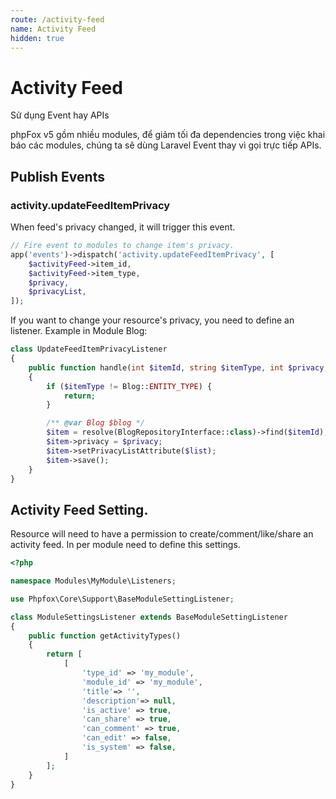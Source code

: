 ```yaml
---
route: /activity-feed
name: Activity Feed
hidden: true
---
```


# Activity Feed

Sử dụng Event hay APIs

phpFox v5 gồm nhiều modules, để giảm tối đa dependencies trong việc khai báo các modules,
chúng ta sẽ dùng Laravel Event thay vì gọi trực tiếp APIs.

## Publish Events

### activity.updateFeedItemPrivacy

When feed's privacy changed, it will trigger this event.

```php
// Fire event to modules to change item's privacy.
app('events')->dispatch('activity.updateFeedItemPrivacy', [
    $activityFeed->item_id,
    $activityFeed->item_type,
    $privacy,
    $privacyList,
]);
```

If you want to change your resource's privacy, you need to define an listener. Example in Module Blog:

```php
class UpdateFeedItemPrivacyListener
{
    public function handle(int $itemId, string $itemType, int $privacy, $list = [])
    {
        if ($itemType != Blog::ENTITY_TYPE) {
            return;
        }

        /** @var Blog $blog */
        $item = resolve(BlogRepositoryInterface::class)->find($itemId);
        $item->privacy = $privacy;
        $item->setPrivacyListAttribute($list);
        $item->save();
    }
}
```

## Activity Feed Setting.

Resource will need to have a permission to create/comment/like/share an activity feed. In per module need to define this settings.

```php
<?php

namespace Modules\MyModule\Listeners;

use Phpfox\Core\Support\BaseModuleSettingListener;

class ModuleSettingsListener extends BaseModuleSettingListener
{
    public function getActivityTypes()
    {
        return [
            [
                'type_id' => 'my_module',
                'module_id' => 'my_module',
                'title'=> '',
                'description'=> null,
                'is_active' => true,
                'can_share' => true,
                'can_comment' => true,
                'can_edit' => false,
                'is_system' => false,
            ]
        ];
    }
}

```
